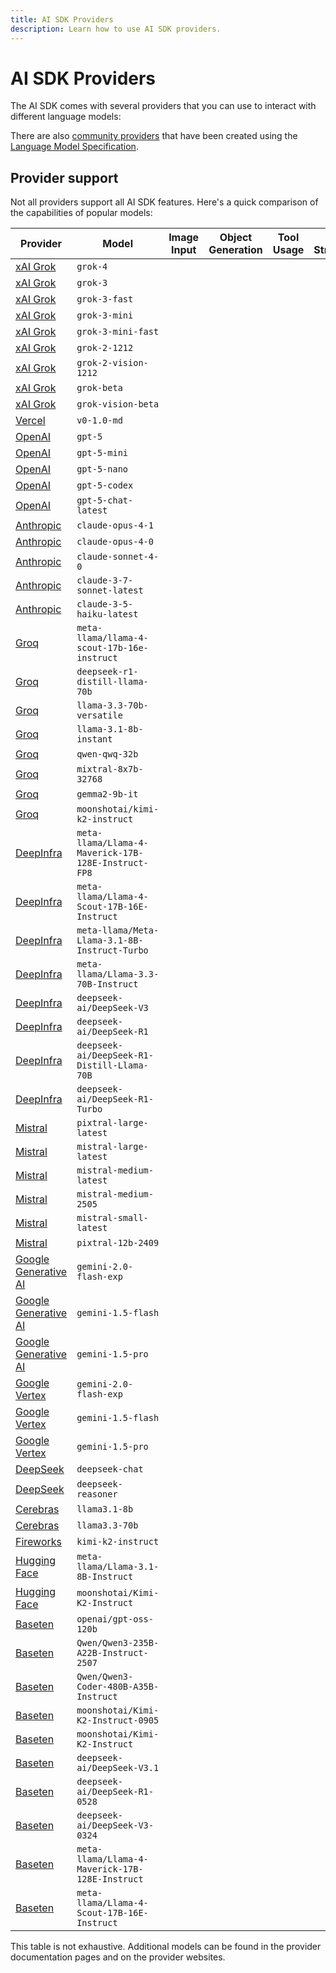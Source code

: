 ```yaml
---
title: AI SDK Providers
description: Learn how to use AI SDK providers.
---
```


# AI SDK Providers

The AI SDK comes with several providers that you can use to interact with different language models:

<OfficialModelCards />

There are also [community providers](./community-providers) that have been created using the [Language Model Specification](./community-providers/custom-providers).

<CommunityModelCards />

## Provider support

Not all providers support all AI SDK features. Here's a quick comparison of the capabilities of popular models:

| Provider                                                                 | Model                                               | Image Input         | Object Generation   | Tool Usage          | Tool Streaming      |
| ------------------------------------------------------------------------ | --------------------------------------------------- | ------------------- | ------------------- | ------------------- | ------------------- |
| [xAI Grok](/providers/ai-sdk-providers/xai)                              | `grok-4`                                            | <Cross size={18} /> | <Check size={18} /> | <Check size={18} /> | <Check size={18} /> |
| [xAI Grok](/providers/ai-sdk-providers/xai)                              | `grok-3`                                            | <Cross size={18} /> | <Check size={18} /> | <Check size={18} /> | <Check size={18} /> |
| [xAI Grok](/providers/ai-sdk-providers/xai)                              | `grok-3-fast`                                       | <Cross size={18} /> | <Check size={18} /> | <Check size={18} /> | <Check size={18} /> |
| [xAI Grok](/providers/ai-sdk-providers/xai)                              | `grok-3-mini`                                       | <Cross size={18} /> | <Check size={18} /> | <Check size={18} /> | <Check size={18} /> |
| [xAI Grok](/providers/ai-sdk-providers/xai)                              | `grok-3-mini-fast`                                  | <Cross size={18} /> | <Check size={18} /> | <Check size={18} /> | <Check size={18} /> |
| [xAI Grok](/providers/ai-sdk-providers/xai)                              | `grok-2-1212`                                       | <Cross size={18} /> | <Check size={18} /> | <Check size={18} /> | <Check size={18} /> |
| [xAI Grok](/providers/ai-sdk-providers/xai)                              | `grok-2-vision-1212`                                | <Check size={18} /> | <Check size={18} /> | <Check size={18} /> | <Check size={18} /> |
| [xAI Grok](/providers/ai-sdk-providers/xai)                              | `grok-beta`                                         | <Cross size={18} /> | <Check size={18} /> | <Check size={18} /> | <Check size={18} /> |
| [xAI Grok](/providers/ai-sdk-providers/xai)                              | `grok-vision-beta`                                  | <Check size={18} /> | <Cross size={18} /> | <Cross size={18} /> | <Cross size={18} /> |
| [Vercel](/providers/ai-sdk-providers/vercel)                             | `v0-1.0-md`                                         | <Check size={18} /> | <Check size={18} /> | <Check size={18} /> | <Check size={18} /> |
| [OpenAI](/providers/ai-sdk-providers/openai)                             | `gpt-5`                                             | <Check size={18} /> | <Check size={18} /> | <Check size={18} /> | <Check size={18} /> |
| [OpenAI](/providers/ai-sdk-providers/openai)                             | `gpt-5-mini`                                        | <Check size={18} /> | <Check size={18} /> | <Check size={18} /> | <Check size={18} /> |
| [OpenAI](/providers/ai-sdk-providers/openai)                             | `gpt-5-nano`                                        | <Check size={18} /> | <Check size={18} /> | <Check size={18} /> | <Check size={18} /> |
| [OpenAI](/providers/ai-sdk-providers/openai)                             | `gpt-5-codex`                                       | <Check size={18} /> | <Check size={18} /> | <Check size={18} /> | <Check size={18} /> |
| [OpenAI](/providers/ai-sdk-providers/openai)                             | `gpt-5-chat-latest`                                 | <Check size={18} /> | <Check size={18} /> | <Check size={18} /> | <Check size={18} /> |
| [Anthropic](/providers/ai-sdk-providers/anthropic)                       | `claude-opus-4-1`                                   | <Check size={18} /> | <Check size={18} /> | <Check size={18} /> | <Check size={18} /> |
| [Anthropic](/providers/ai-sdk-providers/anthropic)                       | `claude-opus-4-0`                                   | <Check size={18} /> | <Check size={18} /> | <Check size={18} /> | <Check size={18} /> |
| [Anthropic](/providers/ai-sdk-providers/anthropic)                       | `claude-sonnet-4-0`                                 | <Check size={18} /> | <Check size={18} /> | <Check size={18} /> | <Check size={18} /> |
| [Anthropic](/providers/ai-sdk-providers/anthropic)                       | `claude-3-7-sonnet-latest`                          | <Check size={18} /> | <Check size={18} /> | <Check size={18} /> | <Check size={18} /> |
| [Anthropic](/providers/ai-sdk-providers/anthropic)                       | `claude-3-5-haiku-latest`                           | <Check size={18} /> | <Check size={18} /> | <Check size={18} /> | <Check size={18} /> |
| [Groq](/providers/ai-sdk-providers/groq)                                 | `meta-llama/llama-4-scout-17b-16e-instruct`         | <Check size={18} /> | <Check size={18} /> | <Check size={18} /> | <Check size={18} /> |
| [Groq](/providers/ai-sdk-providers/groq)                                 | `deepseek-r1-distill-llama-70b`                     | <Cross size={18} /> | <Check size={18} /> | <Check size={18} /> | <Check size={18} /> |
| [Groq](/providers/ai-sdk-providers/groq)                                 | `llama-3.3-70b-versatile`                           | <Cross size={18} /> | <Check size={18} /> | <Check size={18} /> | <Check size={18} /> |
| [Groq](/providers/ai-sdk-providers/groq)                                 | `llama-3.1-8b-instant`                              | <Cross size={18} /> | <Check size={18} /> | <Check size={18} /> | <Check size={18} /> |
| [Groq](/providers/ai-sdk-providers/groq)                                 | `qwen-qwq-32b`                                      | <Cross size={18} /> | <Check size={18} /> | <Check size={18} /> | <Check size={18} /> |
| [Groq](/providers/ai-sdk-providers/groq)                                 | `mixtral-8x7b-32768`                                | <Cross size={18} /> | <Check size={18} /> | <Check size={18} /> | <Check size={18} /> |
| [Groq](/providers/ai-sdk-providers/groq)                                 | `gemma2-9b-it`                                      | <Cross size={18} /> | <Check size={18} /> | <Check size={18} /> | <Check size={18} /> |
| [Groq](/providers/ai-sdk-providers/groq)                                 | `moonshotai/kimi-k2-instruct`                       | <Cross size={18} /> | <Check size={18} /> | <Check size={18} /> | <Cross size={18} /> |
| [DeepInfra](/providers/ai-sdk-providers/deepinfra)                       | `meta-llama/Llama-4-Maverick-17B-128E-Instruct-FP8` | <Check size={18} /> | <Cross size={18} /> | <Cross size={18} /> | <Cross size={18} /> |
| [DeepInfra](/providers/ai-sdk-providers/deepinfra)                       | `meta-llama/Llama-4-Scout-17B-16E-Instruct`         | <Check size={18} /> | <Cross size={18} /> | <Cross size={18} /> | <Cross size={18} /> |
| [DeepInfra](/providers/ai-sdk-providers/deepinfra)                       | `meta-llama/Meta-Llama-3.1-8B-Instruct-Turbo`       | <Cross size={18} /> | <Check size={18} /> | <Check size={18} /> | <Cross size={18} /> |
| [DeepInfra](/providers/ai-sdk-providers/deepinfra)                       | `meta-llama/Llama-3.3-70B-Instruct`                 | <Cross size={18} /> | <Check size={18} /> | <Check size={18} /> | <Cross size={18} /> |
| [DeepInfra](/providers/ai-sdk-providers/deepinfra)                       | `deepseek-ai/DeepSeek-V3`                           | <Cross size={18} /> | <Cross size={18} /> | <Cross size={18} /> | <Cross size={18} /> |
| [DeepInfra](/providers/ai-sdk-providers/deepinfra)                       | `deepseek-ai/DeepSeek-R1`                           | <Cross size={18} /> | <Cross size={18} /> | <Cross size={18} /> | <Cross size={18} /> |
| [DeepInfra](/providers/ai-sdk-providers/deepinfra)                       | `deepseek-ai/DeepSeek-R1-Distill-Llama-70B`         | <Cross size={18} /> | <Cross size={18} /> | <Cross size={18} /> | <Cross size={18} /> |
| [DeepInfra](/providers/ai-sdk-providers/deepinfra)                       | `deepseek-ai/DeepSeek-R1-Turbo`                     | <Cross size={18} /> | <Cross size={18} /> | <Cross size={18} /> | <Cross size={18} /> |
| [Mistral](/providers/ai-sdk-providers/mistral)                           | `pixtral-large-latest`                              | <Check size={18} /> | <Check size={18} /> | <Check size={18} /> | <Check size={18} /> |
| [Mistral](/providers/ai-sdk-providers/mistral)                           | `mistral-large-latest`                              | <Cross size={18} /> | <Check size={18} /> | <Check size={18} /> | <Check size={18} /> |
| [Mistral](/providers/ai-sdk-providers/mistral)                           | `mistral-medium-latest`                             | <Cross size={18} /> | <Check size={18} /> | <Check size={18} /> | <Check size={18} /> |
| [Mistral](/providers/ai-sdk-providers/mistral)                           | `mistral-medium-2505`                               | <Cross size={18} /> | <Check size={18} /> | <Check size={18} /> | <Check size={18} /> |
| [Mistral](/providers/ai-sdk-providers/mistral)                           | `mistral-small-latest`                              | <Cross size={18} /> | <Check size={18} /> | <Check size={18} /> | <Check size={18} /> |
| [Mistral](/providers/ai-sdk-providers/mistral)                           | `pixtral-12b-2409`                                  | <Check size={18} /> | <Check size={18} /> | <Check size={18} /> | <Check size={18} /> |
| [Google Generative AI](/providers/ai-sdk-providers/google-generative-ai) | `gemini-2.0-flash-exp`                              | <Check size={18} /> | <Check size={18} /> | <Check size={18} /> | <Check size={18} /> |
| [Google Generative AI](/providers/ai-sdk-providers/google-generative-ai) | `gemini-1.5-flash`                                  | <Check size={18} /> | <Check size={18} /> | <Check size={18} /> | <Check size={18} /> |
| [Google Generative AI](/providers/ai-sdk-providers/google-generative-ai) | `gemini-1.5-pro`                                    | <Check size={18} /> | <Check size={18} /> | <Check size={18} /> | <Check size={18} /> |
| [Google Vertex](/providers/ai-sdk-providers/google-vertex)               | `gemini-2.0-flash-exp`                              | <Check size={18} /> | <Check size={18} /> | <Check size={18} /> | <Check size={18} /> |
| [Google Vertex](/providers/ai-sdk-providers/google-vertex)               | `gemini-1.5-flash`                                  | <Check size={18} /> | <Check size={18} /> | <Check size={18} /> | <Check size={18} /> |
| [Google Vertex](/providers/ai-sdk-providers/google-vertex)               | `gemini-1.5-pro`                                    | <Check size={18} /> | <Check size={18} /> | <Check size={18} /> | <Check size={18} /> |
| [DeepSeek](/providers/ai-sdk-providers/deepseek)                         | `deepseek-chat`                                     | <Cross size={18} /> | <Check size={18} /> | <Check size={18} /> | <Check size={18} /> |
| [DeepSeek](/providers/ai-sdk-providers/deepseek)                         | `deepseek-reasoner`                                 | <Cross size={18} /> | <Cross size={18} /> | <Cross size={18} /> | <Cross size={18} /> |
| [Cerebras](/providers/ai-sdk-providers/cerebras)                         | `llama3.1-8b`                                       | <Cross size={18} /> | <Check size={18} /> | <Check size={18} /> | <Check size={18} /> |
| [Cerebras](/providers/ai-sdk-providers/cerebras)                         | `llama3.3-70b`                                      | <Cross size={18} /> | <Check size={18} /> | <Check size={18} /> | <Check size={18} /> |
| [Fireworks](/providers/ai-sdk-providers/fireworks)                       | `kimi-k2-instruct`                                  | <Cross size={18} /> | <Check size={18} /> | <Check size={18} /> | <Cross size={18} /> |
| [Hugging Face](/providers/ai-sdk-providers/huggingface)                  | `meta-llama/Llama-3.1-8B-Instruct`                  | <Cross size={18} /> | <Check size={18} /> | <Check size={18} /> | <Check size={18} /> |
| [Hugging Face](/providers/ai-sdk-providers/huggingface)                  | `moonshotai/Kimi-K2-Instruct`                       | <Cross size={18} /> | <Check size={18} /> | <Check size={18} /> | <Check size={18} /> |
| [Baseten](/providers/ai-sdk-providers/baseten)                           | `openai/gpt-oss-120b`                               | <Cross size={18} /> | <Check size={18} /> | <Check size={18} /> | <Cross size={18} /> |
| [Baseten](/providers/ai-sdk-providers/baseten)                           | `Qwen/Qwen3-235B-A22B-Instruct-2507`                | <Cross size={18} /> | <Check size={18} /> | <Check size={18} /> | <Cross size={18} /> |
| [Baseten](/providers/ai-sdk-providers/baseten)                           | `Qwen/Qwen3-Coder-480B-A35B-Instruct`               | <Cross size={18} /> | <Check size={18} /> | <Check size={18} /> | <Cross size={18} /> |
| [Baseten](/providers/ai-sdk-providers/baseten)                           | `moonshotai/Kimi-K2-Instruct-0905`                  | <Cross size={18} /> | <Check size={18} /> | <Check size={18} /> | <Cross size={18} /> |
| [Baseten](/providers/ai-sdk-providers/baseten)                           | `moonshotai/Kimi-K2-Instruct`                       | <Cross size={18} /> | <Check size={18} /> | <Check size={18} /> | <Cross size={18} /> |
| [Baseten](/providers/ai-sdk-providers/baseten)                           | `deepseek-ai/DeepSeek-V3.1`                         | <Cross size={18} /> | <Check size={18} /> | <Check size={18} /> | <Cross size={18} /> |
| [Baseten](/providers/ai-sdk-providers/baseten)                           | `deepseek-ai/DeepSeek-R1-0528`                      | <Cross size={18} /> | <Check size={18} /> | <Check size={18} /> | <Cross size={18} /> |
| [Baseten](/providers/ai-sdk-providers/baseten)                           | `deepseek-ai/DeepSeek-V3-0324`                      | <Cross size={18} /> | <Check size={18} /> | <Check size={18} /> | <Cross size={18} /> |
| [Baseten](/providers/ai-sdk-providers/baseten)                           | `meta-llama/Llama-4-Maverick-17B-128E-Instruct`     | <Cross size={18} /> | <Check size={18} /> | <Check size={18} /> | <Cross size={18} /> |
| [Baseten](/providers/ai-sdk-providers/baseten)                           | `meta-llama/Llama-4-Scout-17B-16E-Instruct`         | <Cross size={18} /> | <Check size={18} /> | <Check size={18} /> | <Cross size={18} /> |

<Note>
  This table is not exhaustive. Additional models can be found in the provider
  documentation pages and on the provider websites.
</Note>
